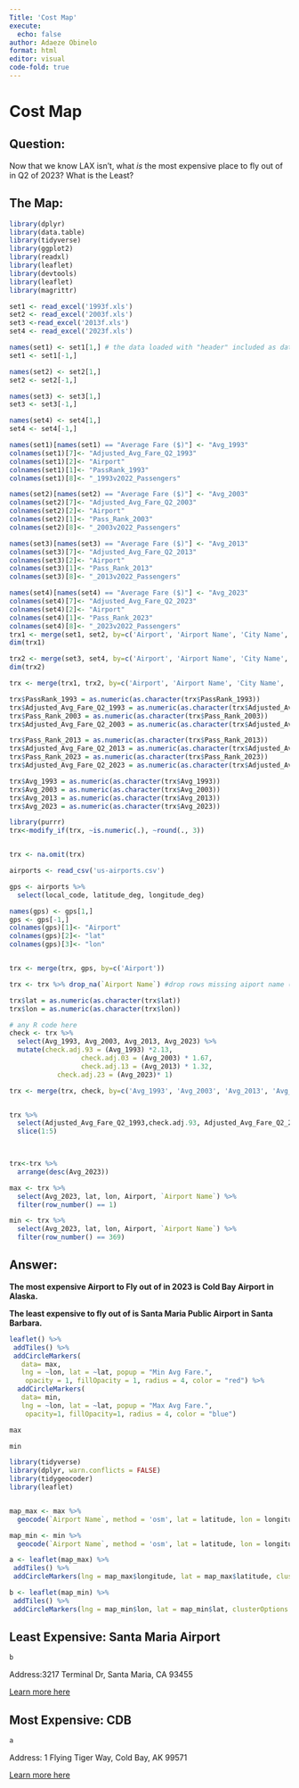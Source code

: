```yaml
---
Title: 'Cost Map'
execute: 
  echo: false
author: Adaeze Obinelo
format: html
editor: visual
code-fold: true
---
```


#                                               Cost Map

## Question:

Now that we know LAX isn't, what *is* the most expensive place to fly out of in Q2 of 2023? What is the Least?

## The Map:

```r
library(dplyr)
library(data.table)
library(tidyverse)
library(ggplot2)
library(readxl)
library(leaflet)
library(devtools)
library(leaflet)
library(magrittr)

set1 <- read_excel('1993f.xls')
set2 <- read_excel('2003f.xls')
set3 <-read_excel('2013f.xls')
set4 <- read_excel('2023f.xls')

names(set1) <- set1[1,] # the data loaded with "header" included as data, so fixing that
set1 <- set1[-1,]

names(set2) <- set2[1,] 
set2 <- set2[-1,]

names(set3) <- set3[1,] 
set3 <- set3[-1,]

names(set4) <- set4[1,] 
set4 <- set4[-1,]

names(set1)[names(set1) == "Average Fare ($)"] <- "Avg_1993"
colnames(set1)[7]<- "Adjusted_Avg_Fare_Q2_1993"
colnames(set1)[2]<- "Airport"
colnames(set1)[1]<- "PassRank_1993"
colnames(set1)[8]<- "_1993v2022_Passengers"

names(set2)[names(set2) == "Average Fare ($)"] <- "Avg_2003"
colnames(set2)[7]<- "Adjusted_Avg_Fare_Q2_2003"
colnames(set2)[2]<- "Airport"
colnames(set2)[1]<- "Pass_Rank_2003"
colnames(set2)[8]<- "_2003v2022_Passengers"

names(set3)[names(set3) == "Average Fare ($)"] <- "Avg_2013"
colnames(set3)[7]<- "Adjusted_Avg_Fare_Q2_2013"
colnames(set3)[2]<- "Airport"
colnames(set3)[1]<- "Pass_Rank_2013"
colnames(set3)[8]<- "_2013v2022_Passengers"

names(set4)[names(set4) == "Average Fare ($)"] <- "Avg_2023"
colnames(set4)[7]<- "Adjusted_Avg_Fare_Q2_2023"
colnames(set4)[2]<- "Airport"
colnames(set4)[1]<- "Pass_Rank_2023"
colnames(set4)[8]<- "_2023v2022_Passengers"
trx1 <- merge(set1, set2, by=c('Airport', 'Airport Name', 'City Name', 'State Name'))
dim(trx1)

trx2 <- merge(set3, set4, by=c('Airport', 'Airport Name', 'City Name', 'State Name'))
dim(trx2)

trx <- merge(trx1, trx2, by=c('Airport', 'Airport Name', 'City Name', 'State Name'))

trx$PassRank_1993 = as.numeric(as.character(trx$PassRank_1993))
trx$Adjusted_Avg_Fare_Q2_1993 = as.numeric(as.character(trx$Adjusted_Avg_Fare_Q2_1993))
trx$Pass_Rank_2003 = as.numeric(as.character(trx$Pass_Rank_2003))
trx$Adjusted_Avg_Fare_Q2_2003 = as.numeric(as.character(trx$Adjusted_Avg_Fare_Q2_2003))

trx$Pass_Rank_2013 = as.numeric(as.character(trx$Pass_Rank_2013))
trx$Adjusted_Avg_Fare_Q2_2013 = as.numeric(as.character(trx$Adjusted_Avg_Fare_Q2_2013))
trx$Pass_Rank_2023 = as.numeric(as.character(trx$Pass_Rank_2023))
trx$Adjusted_Avg_Fare_Q2_2023 = as.numeric(as.character(trx$Adjusted_Avg_Fare_Q2_2023))

trx$Avg_1993 = as.numeric(as.character(trx$Avg_1993))
trx$Avg_2003 = as.numeric(as.character(trx$Avg_2003))
trx$Avg_2013 = as.numeric(as.character(trx$Avg_2013))
trx$Avg_2023 = as.numeric(as.character(trx$Avg_2023))

library(purrr)
trx<-modify_if(trx, ~is.numeric(.), ~round(., 3))


trx <- na.omit(trx)

airports <- read_csv('us-airports.csv')

gps <- airports %>% 
  select(local_code, latitude_deg, longitude_deg)

names(gps) <- gps[1,] 
gps <- gps[-1,]
colnames(gps)[1]<- "Airport"
colnames(gps)[2]<- "lat"
colnames(gps)[3]<- "lon"


trx <- merge(trx, gps, by=c('Airport'))

trx <- trx %>% drop_na(`Airport Name`) #drop rows missing aiport name (from og trx)'

trx$lat = as.numeric(as.character(trx$lat))
trx$lon = as.numeric(as.character(trx$lon))

```

```r
# any R code here
check <- trx %>% 
  select(Avg_1993, Avg_2003, Avg_2013, Avg_2023) %>% 
  mutate(check.adj.93 = (Avg_1993) *2.13,
                  check.adj.03 = (Avg_2003) * 1.67,
                  check.adj.13 = (Avg_2013) * 1.32,
            check.adj.23 = (Avg_2023)* 1)

trx <- merge(trx, check, by=c('Avg_1993', 'Avg_2003', 'Avg_2013', 'Avg_2023'))


trx %>% 
  select(Adjusted_Avg_Fare_Q2_1993,check.adj.93, Adjusted_Avg_Fare_Q2_2003, check.adj.03, Adjusted_Avg_Fare_Q2_2013, check.adj.13, Adjusted_Avg_Fare_Q2_2023, check.adj.23)%>% 
  slice(1:5)
   


trx<-trx %>% 
  arrange(desc(Avg_2023))

max <- trx %>%
  select(Avg_2023, lat, lon, Airport, `Airport Name`) %>%
  filter(row_number() == 1)

min <- trx %>%
  select(Avg_2023, lat, lon, Airport, `Airport Name`) %>%
  filter(row_number() == 369)
```

## Answer:

**The most expensive Airport to Fly out of in 2023 is Cold Bay Airport in Alaska.**

**The least expensive to fly out of is Santa Maria Public Airport in Santa Barbara.**

```r

leaflet() %>%
 addTiles() %>%
 addCircleMarkers(
   data= max,
   lng = ~lon, lat = ~lat, popup = "Min Avg Fare.",
    opacity = 1, fillOpacity = 1, radius = 4, color = "red") %>% 
  addCircleMarkers(
   data= min,
   lng = ~lon, lat = ~lat, popup = "Max Avg Fare.",
    opacity=1, fillOpacity=1, radius = 4, color = "blue")

```

```r

max

min
```

```r
library(tidyverse)
library(dplyr, warn.conflicts = FALSE)
library(tidygeocoder)
library(leaflet)


map_max <- max %>% 
  geocode(`Airport Name`, method = 'osm', lat = latitude, lon = longitude, full_results = TRUE)

map_min <- min %>% 
  geocode(`Airport Name`, method = 'osm', lat = latitude, lon = longitude, full_results = TRUE)

a <- leaflet(map_max) %>%
 addTiles() %>%
 addCircleMarkers(lng = map_max$longitude, lat = map_max$latitude, clusterOptions = markerClusterOptions())

b <- leaflet(map_min) %>%
 addTiles() %>%
 addCircleMarkers(lng = map_min$lon, lat = map_min$lat, clusterOptions = markerClusterOptions())

```

## Least Expensive: Santa Maria Airport

```r
b
```

Address:3217 Terminal Dr, Santa Maria, CA 93455

[Learn more here](http://www.santamariaairport.com/)

## Most Expensive: CDB

```r

a 
```

Address: 1 Flying Tiger Way, Cold Bay, AK 99571

[Learn more here](https://nfdc.faa.gov/nfdcApps/services/ajv5/airportDisplay.jsp?airportId=cdb)

## 

